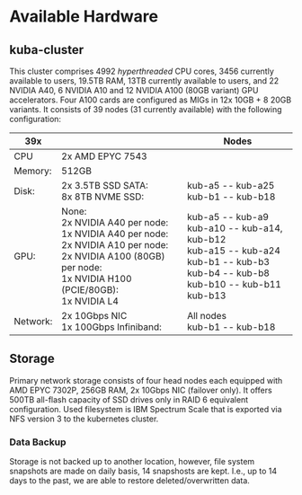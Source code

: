 # Available Hardware

## kuba-cluster

This cluster comprises 4992 *hyperthreaded* CPU cores, 3456 currently available to users, 19.5TB RAM, 13TB currently available to users, and 22 NVIDIA A40, 6 NVIDIA A10 and 12 NVIDIA A100 (80GB variant) GPU accelerators. Four A100 cards are configured as MIGs in 12x 10GB + 8 20GB variants. It consists of 39 nodes (31 currently available) with the following configuration:

<table>
  <thead>
    <tr>
      <th>39x</th>
      <th></th>
      <th>Nodes</th>
    </tr>
  </thead>
  <tbody>
    <tr>
      <td>CPU</td><td>2x AMD EPYC 7543</td>
    </tr>
    <tr>
      <td>Memory:</td><td>512GB</td>
    </tr>
    <tr>
      <td>Disk:</td><td>2x 3.5TB SSD SATA:<br/>8x 8TB NVME SSD:</td><td>kub-a5 -- kub-a25<br/>kub-b1 -- kub-b18</td>
    </tr>
    <tr>
      <td>GPU:</td><td>None:<br/>2x NVIDIA A40 per node:<br/>1x NVIDIA A40 per node:<br/> 2x NVIDIA A10 per node:<br/>2x NVIDIA A100 (80GB) per node:<br/>1x NVIDIA H100 (PCIE/80GB):<br/>1x NVIDIA L4</td>
                   <td>kub-a5 -- kub-a9<br/>kub-a10 -- kub-a14, kub-b12<br/>kub-a15 -- kub-a24 <br/>kub-b1 -- kub-b3<br/>kub-b4 -- kub-b8<br/>kub-b10 -- kub-b11<br/>kub-b13</td>
    </tr>
    <tr>
      <td>Network:</td><td>2x 10Gbps NIC<br/>1x 100Gbps Infiniband:</td><td>All nodes<br/>kub-b1 -- kub-b18</td>
    </tr>
  </tbody>
</table>

## Storage

Primary network storage consists of four head nodes each equipped with AMD EPYC 7302P, 256GB RAM, 2x 10Gbps NIC (failover only). It offers 500TB all-flash capacity of SSD drives only in RAID 6 equivalent configuration. Used filesystem is IBM Spectrum Scale that is exported via NFS version 3 to the kubernetes cluster.

### Data Backup

Storage is not backed up to another location, however, file system snapshots are made on daily basis, 14 snapshosts are kept. I.e., up to 14 days to the past, we are able to restore deleted/overwritten data.
